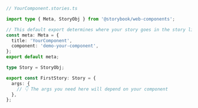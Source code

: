 ```ts
// YourComponent.stories.ts

import type { Meta, StoryObj } from '@storybook/web-components';

// This default export determines where your story goes in the story list
const meta: Meta = {
  title: 'YourComponent',
  component: 'demo-your-component',
};
export default meta;

type Story = StoryObj;

export const FirstStory: Story = {
  args: {
    // 👇 The args you need here will depend on your component
  },
};
```
